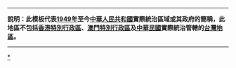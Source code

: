 <includeonly><!-- 在這裡加入模板的保護標識 --></includeonly><noinclude>{{template doc page viewed directly}}</noinclude>
<!-- 在本行下編輯模板說明 -->
----
'''說明：此模板代表[[1949年]]至今[[中華人民共和國]]實際統治區域或其政府的簡稱，此地區不包括[[香港特別行政區]]、[[澳門特別行政區]]及[[中華民國]]實際統治管轄的[[台灣地區]]。'''
----
{{CHN-all}}

<includeonly>
<!-- 本行下加入模板的分類 -->
[[Category:中国大陆|*]]
[[Category:旗帜模板|{{PAGENAME}}]]

<!-- 本行下加入模板的跨語言鏈接 -->

</includeonly>